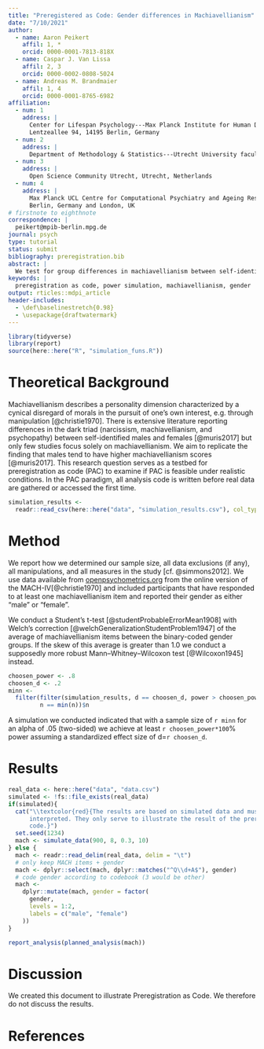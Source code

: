 ```yaml
---
title: "Preregistered as Code: Gender differences in Machiavellianism"
date: "7/10/2021"
author:
  - name: Aaron Peikert
    affil: 1, *
    orcid: 0000-0001-7813-818X
  - name: Caspar J. Van Lissa
    affil: 2, 3
    orcid: 0000-0002-0808-5024
  - name: Andreas M. Brandmaier
    affil: 1, 4
    orcid: 0000-0001-8765-6982
affiliation:
  - num: 1
    address: |
      Center for Lifespan Psychology---Max Planck Institute for Human Development
      Lentzeallee 94, 14195 Berlin, Germany
  - num: 2
    address: |
      Department of Methodology & Statistics---Utrecht University faculty of Social and Behavioral Sciences, Utrecht, Netherlands
  - num: 3
    address: |
      Open Science Community Utrecht, Utrecht, Netherlands
  - num: 4
    address: |
      Max Planck UCL Centre for Computational Psychiatry and Ageing Research
      Berlin, Germany and London, UK
# firstnote to eighthnote
correspondence: |
  peikert@mpib-berlin.mpg.de
journal: psych
type: tutorial
status: submit
bibliography: preregistration.bib
abstract: |
  We test for group differences in machiavellianism between self-identified males and females in the MACH-IV in a well powered preregistered study.
keywords: |
  preregistration as code, power simulation, machiavellianism, gender
output: rticles::mdpi_article
header-includes:
  - \def\baselinestretch{0.98}
  - \usepackage{draftwatermark}
---
```


\setlength{\bibsep}{0cm}
\titlespacing{\section}{.1cm}{.1cm}{.1cm}
\SetWatermarkText{PAC}

```r
library(tidyverse)
library(report)
source(here::here("R", "simulation_funs.R"))
```

<!--begin-theory-->
# Theoretical Background

Machiavellianism describes a personality dimension characterized by a cynical disregard of morals in the pursuit of one's own interest, e.g. through manipulation [@christie1970].
There is extensive literature reporting differences in the dark triad (narcissism, machiavellianism, and psychopathy) between self-identified males and females [@muris2017] but only few studies focus solely on machiavellianism.
We aim to replicate the finding that males tend to have higher machiavellianism scores [@muris2017].
<!--end-theory-->
This research question serves as a testbed for preregistration as code (PAC) to examine if PAC is feasible under realistic conditions.
In the PAC paradigm, all analysis code is written before real data are gathered or accessed the first time.

```r
simulation_results <-
  readr::read_csv(here::here("data", "simulation_results.csv"), col_types = "ddddddd")
```

<!--begin-method-->
# Method

We report how we determined our sample size, all data exclusions (if any), all manipulations, and all measures in the study [cf. @simmons2012]. We use data available from [openpsychometrics.org](https://openpsychometrics.org/_rawdata/) from the online version of the MACH-IV[@christie1970] and included participants that have responded to at least one machiavellianism item and reported their gender as either "male" or "female".
<!--end-method-->

<!--begin-ttest-->
We conduct a Student's t-test [@studentProbableErrorMean1908] with Welch's correction [@welchGeneralizationStudentProblem1947] of the average of machiavellianism items between the binary-coded gender groups.
If the skew of this average is greater than 1.0 we conduct a supposedly more robust Mann--Whitney--Wilcoxon test [@Wilcoxon1945] instead.
<!--end-ttest-->
```r
choosen_power <- .8
choosen_d <- .2
minn <-
  filter(filter(simulation_results, d == choosen_d, power > choosen_power),
         n == min(n))$n
```
<!--begin-power-->
A simulation we conducted indicated that with a sample size of
`r minn` for an alpha of .05 (two-sided) we achieve at least `r choosen_power*100`% power assuming a standardized effect size of d=`r choosen_d`.
<!--end-power-->

<!--begin-results-->
# Results

```r
real_data <- here::here("data", "data.csv")
simulated <- !fs::file_exists(real_data)
if(simulated){
  cat("\\textcolor{red}{The results are based on simulated data and must not be
      interpreted. They only serve to illustrate the result of the preregistered
      code.}")
  set.seed(1234)
  mach <- simulate_data(900, 8, 0.3, 10)
} else {
  mach <- readr::read_delim(real_data, delim = "\t")
  # only keep MACH items + gender
  mach <- dplyr::select(mach, dplyr::matches("^Q\\d+A$"), gender)
  # code gender according to codebook (3 would be other)
  mach <-
    dplyr::mutate(mach, gender = factor(
      gender,
      levels = 1:2,
      labels = c("male", "female")
    ))
}
```
<!--end-results-->

<!--begin-report-->
```r
report_analysis(planned_analysis(mach))
```
<!--end-report-->

# Discussion

We created this document to illustrate Preregistration as Code.
We therefore do not discuss the results.

\newpage
# References
